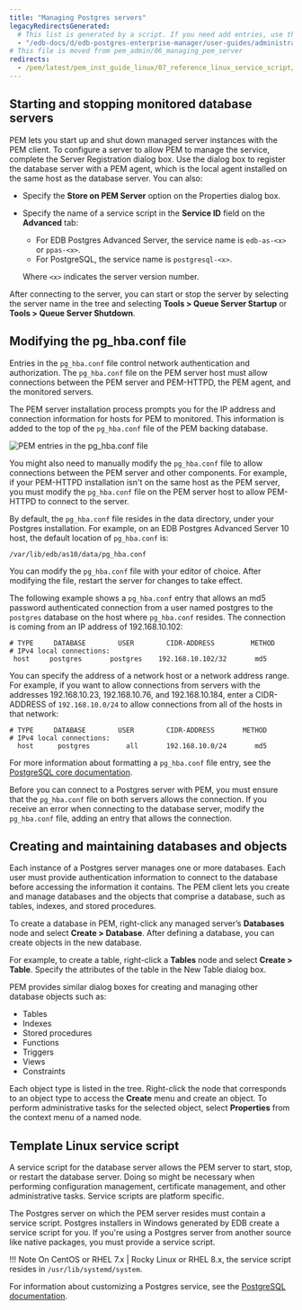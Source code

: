 ```yaml
---
title: "Managing Postgres servers"
legacyRedirectsGenerated:
  # This list is generated by a script. If you need add entries, use the `legacyRedirects` key.
  - "/edb-docs/d/edb-postgres-enterprise-manager/user-guides/administrators-guide/8.0/managing_pem_server.html"
# This file is moved from pem_admin/06_managing_pem_server
redirects:
  - /pem/latest/pem_inst_guide_linux/07_reference_linux_service_script/
---
```


<div id="managing_pem_server" class="registered_link"></div>

## Starting and stopping monitored database servers

PEM lets you start up and shut down managed server instances with the PEM client. To configure a server to allow PEM to manage the service, complete the Server Registration dialog box. Use the dialog box to register the database server with a PEM agent, which is the local agent installed on the same host as the database server. You can also:

-   Specify the **Store on PEM Server** option on the Properties dialog box.

-   Specify the name of a service script in the **Service ID** field on the **Advanced** tab:

    -   For EDB Postgres Advanced Server, the service name is `edb-as-<x>` or `ppas-<x>`.
    -   For PostgreSQL, the service name is `postgresql-<x>`.

    Where `<x>` indicates the server version number.

After connecting to the server, you can start or stop the server by selecting the server name in the tree and selecting **Tools > Queue Server Startup** or **Tools > Queue Server Shutdown**.


## Modifying the pg_hba.conf file

Entries in the `pg_hba.conf` file control network authentication and authorization. The `pg_hba.conf` file on the PEM server host must allow connections between the PEM server and PEM-HTTPD, the PEM agent, and the monitored servers.

The PEM server installation process prompts you for the IP address and connection information for hosts for PEM to monitored. This information is added to the top of the `pg_hba.conf` file of the PEM backing database.

![PEM entries in the pg_hba.conf file](images/pem_pg_hba.png)

You might also need to manually modify the `pg_hba.conf` file to allow connections between the PEM server and other components. For example, if your PEM-HTTPD installation isn't on the same host as the PEM server, you must modify the `pg_hba.conf` file on the PEM server host to allow PEM-HTTPD to connect to the server.

By default, the `pg_hba.conf` file resides in the data directory, under your Postgres installation. For example, on an EDB Postgres Advanced Server 10 host, the default location of `pg_hba.conf` is:

`/var/lib/edb/as10/data/pg_hba.conf`

You can modify the `pg_hba.conf` file with your editor of choice. After modifying the file, restart the server for changes to take effect.

The following example shows a `pg_hba.conf` entry that allows an md5 password authenticated connection from a user named postgres to the `postgres` database on the host where `pg_hba.conf` resides. The connection is coming from an IP address of 192.168.10.102:

```
# TYPE     DATABASE        USER        CIDR-ADDRESS         METHOD
# IPv4 local connections:
 host     postgres       postgres    192.168.10.102/32       md5
```

You can specify the address of a network host or a network address range. For example, if you want to allow connections from servers with the addresses 192.168.10.23, 192.168.10.76, and 192.168.10.184, enter a CIDR-ADDRESS of `192.168.10.0/24` to allow connections from all of the hosts in that network:

```
# TYPE     DATABASE        USER        CIDR-ADDRESS       METHOD
# IPv4 local connections:
  host      postgres         all       192.168.10.0/24       md5
```

For more information about formatting a `pg_hba.conf` file entry, see the [PostgreSQL core documentation](http://www.postgresql.org/docs/current/auth-pg-hba-conf.html).

Before you can connect to a Postgres server with PEM, you must ensure that the `pg_hba.conf` file on both servers allows the connection. If you receive an error when connecting to the database server, modify the `pg_hba.conf` file, adding an entry that allows the connection.

## Creating and maintaining databases and objects

Each instance of a Postgres server manages one or more databases. Each user must provide authentication information to connect to the database before accessing the information it contains. The PEM client lets you create and manage databases and the objects that comprise a database, such as tables, indexes, and stored procedures.

To create a database in PEM, right-click any managed server’s **Databases** node and select **Create > Database**. After defining a database, you can create objects in the new database.

For example, to create a table, right-click a **Tables** node and select **Create > Table**. Specify the attributes of the table in the New Table dialog box.

PEM provides similar dialog boxes for creating and managing other database objects such as:

-   Tables
-   Indexes
-   Stored procedures
-   Functions
-   Triggers
-   Views
-   Constraints

Each object type is listed in the tree. Right-click the node that corresponds to an object type to access the **Create** menu and create an object. To perform administrative tasks for the selected object, select **Properties** from the context menu of a named node.

## Template Linux service script

A service script for the database server allows the PEM server to start, stop, or restart the database server. Doing so might be necessary when performing configuration management, certificate management, and other administrative tasks. Service scripts are platform specific.

The Postgres server on which the PEM server resides must contain a service script. Postgres installers in Windows generated by EDB create a service script for you. If you're using a Postgres server from another source like native packages, you must provide a service script.

!!! Note
    On CentOS or RHEL 7.x | Rocky Linux or RHEL 8.x, the service script resides in `/usr/lib/systemd/system`.

For information about customizing a Postgres service, see the [PostgreSQL documentation](https://www.postgresql.org/docs/current/static/server-start.html).